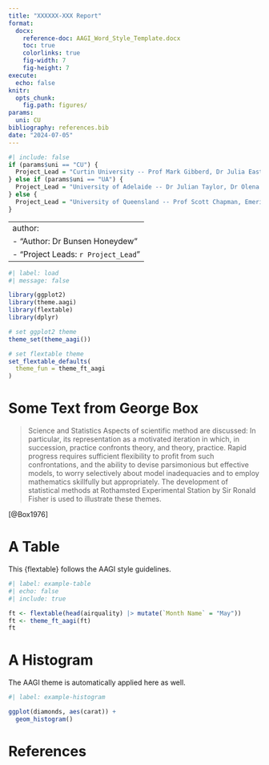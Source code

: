 ```yaml
---
title: "XXXXXX-XXX Report"
format:
  docx:
    reference-doc: AAGI_Word_Style_Template.docx
    toc: true
    colorlinks: true
    fig-width: 7
    fig-height: 7
execute: 
  echo: false
knitr:
  opts_chunk:
    fig.path: figures/
params:
  uni: CU
bibliography: references.bib
date: "2024-07-05"
---
```


```r
#| include: false
if (params$uni == "CU") {
  Project_Lead = "Curtin University -- Prof Mark Gibberd, Dr Julia Easton, Prof Adam Sparks"
} else if (params$uni == "UA") {
  Project_Lead = "University of Adelaide -- Dr Julian Taylor, Dr Olena Kravchuck"
} else {
  Project_Lead = "University of Queensland -- Prof Scott Chapman, Emeritus Prof Kaye Basford"
}
```

---
author: 
  - "Author: Dr Bunsen Honeydew"
  - "Project Leads: `r Project_Lead`" 
---

```r
#| label: load
#| message: false

library(ggplot2)
library(theme.aagi)
library(flextable)
library(dplyr)

# set ggplot2 theme
theme_set(theme_aagi())

# set flextable theme
set_flextable_defaults(
  theme_fun = theme_ft_aagi
)
```

\newpage

# Some Text from George Box

>Science and Statistics
>Aspects of scientific method are discussed: In particular, its representation as a motivated iteration in which, in succession, practice confronts theory, and theory, practice. Rapid progress requires sufficient flexibility to profit from such confrontations, and the ability to devise parsimonious but effective models, to worry selectively about model inadequacies and to employ mathematics skillfully but appropriately. The development of statistical methods at Rothamsted Experimental Station by Sir Ronald Fisher is used to illustrate these themes.

[@Box1976]


# A Table

This {flextable} follows the AAGI style guidelines.

```r
#| label: example-table
#| echo: false
#| include: true

ft <- flextable(head(airquality) |> mutate(`Month Name` = "May"))
ft <- theme_ft_aagi(ft)
ft
```

\newpage

# A Histogram

The AAGI theme is automatically applied here as well.

```r
#| label: example-histogram

ggplot(diamonds, aes(carat)) + 
  geom_histogram()
```

# References

::: {#refs}
:::
